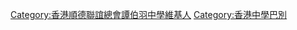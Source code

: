 {{Userbox
  |border-c=BLUE
  |border-s=1
  |id=TPYC
|id-fc=blue
  |info=這個用戶是香港[[順德聯誼總會譚伯羽中學]]的師生，校友或工友。
  |info-c=BLUE
  |info-fc=white
  |info-s=10
}}

<includeonly>[[Category:香港順德聯誼總會譚伯羽中學維基人]]</includeonly>
<noinclude>
<p style="clear: both; padding-top: 2em">
[[Category:香港中學巴別]]
</noinclude>